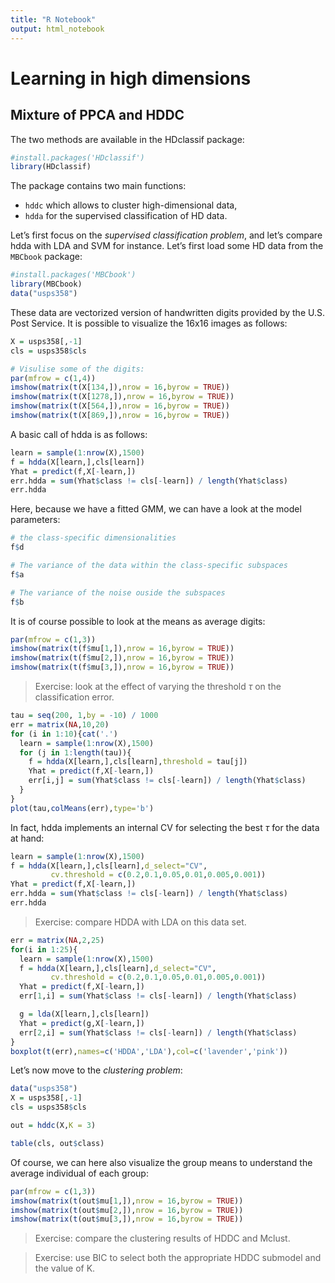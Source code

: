 ```yaml
---
title: "R Notebook"
output: html_notebook
---
```


# Learning in high dimensions

## Mixture of PPCA and HDDC

The two methods are available in the HDclassif package:

```r
#install.packages('HDclassif')
library(HDclassif)
```

The package contains two main functions:

- `hddc` which allows to cluster high-dimensional data,
- `hdda` for the supervised classification of HD data.

Let's first focus on the *supervised classification problem*, and let's compare hdda with LDA and SVM for instance. Let's first load some HD data from the `MBCbook` package:

```r
#install.packages('MBCbook')
library(MBCbook)
data("usps358")
```

These data are vectorized version of handwritten digits provided by the U.S. Post Service. It is possible to visualize the 16x16 images as follows:

```r
X = usps358[,-1]
cls = usps358$cls

# Visulise some of the digits:
par(mfrow = c(1,4))
imshow(matrix(t(X[134,]),nrow = 16,byrow = TRUE))
imshow(matrix(t(X[1278,]),nrow = 16,byrow = TRUE))
imshow(matrix(t(X[564,]),nrow = 16,byrow = TRUE))
imshow(matrix(t(X[869,]),nrow = 16,byrow = TRUE))
```

A basic call of hdda is as follows:

```r
learn = sample(1:nrow(X),1500)
f = hdda(X[learn,],cls[learn])
Yhat = predict(f,X[-learn,])
err.hdda = sum(Yhat$class != cls[-learn]) / length(Yhat$class)
err.hdda
```

Here, because we have a fitted GMM, we can have a look at the model parameters:

```r
# the class-specific dimensionalities
f$d

# The variance of the data within the class-specific subspaces
f$a

# The variance of the noise ouside the subspaces
f$b
```

It is of course possible to look at the means as average digits:

```r
par(mfrow = c(1,3))
imshow(matrix(t(f$mu[1,]),nrow = 16,byrow = TRUE))
imshow(matrix(t(f$mu[2,]),nrow = 16,byrow = TRUE))
imshow(matrix(t(f$mu[3,]),nrow = 16,byrow = TRUE))
```


> Exercise: look at the effect of varying the threshold $\tau$ on the classification error.

```r
tau = seq(200, 1,by = -10) / 1000
err = matrix(NA,10,20)
for (i in 1:10){cat('.')
  learn = sample(1:nrow(X),1500)
  for (j in 1:length(tau)){
    f = hdda(X[learn,],cls[learn],threshold = tau[j])
    Yhat = predict(f,X[-learn,])
    err[i,j] = sum(Yhat$class != cls[-learn]) / length(Yhat$class)
  }
}
plot(tau,colMeans(err),type='b')
```

In fact, hdda implements an internal CV for selecting the best $\tau$ for the data at hand:

```r
learn = sample(1:nrow(X),1500)
f = hdda(X[learn,],cls[learn],d_select="CV",
         cv.threshold = c(0.2,0.1,0.05,0.01,0.005,0.001))
Yhat = predict(f,X[-learn,])
err.hdda = sum(Yhat$class != cls[-learn]) / length(Yhat$class)
err.hdda
```

> Exercise: compare HDDA with LDA on this data set.

```r
err = matrix(NA,2,25)
for(i in 1:25){
  learn = sample(1:nrow(X),1500)
  f = hdda(X[learn,],cls[learn],d_select="CV",
         cv.threshold = c(0.2,0.1,0.05,0.01,0.005,0.001))
  Yhat = predict(f,X[-learn,])
  err[1,i] = sum(Yhat$class != cls[-learn]) / length(Yhat$class)

  g = lda(X[learn,],cls[learn])
  Yhat = predict(g,X[-learn,])
  err[2,i] = sum(Yhat$class != cls[-learn]) / length(Yhat$class)
}
boxplot(t(err),names=c('HDDA','LDA'),col=c('lavender','pink'))
```

Let's now move to the *clustering problem*:

```r
data("usps358")
X = usps358[,-1]
cls = usps358$cls

out = hddc(X,K = 3)

table(cls, out$class)
```

Of course, we can here also visualize the group means to understand the average individual of each group:

```r
par(mfrow = c(1,3))
imshow(matrix(t(out$mu[1,]),nrow = 16,byrow = TRUE))
imshow(matrix(t(out$mu[2,]),nrow = 16,byrow = TRUE))
imshow(matrix(t(out$mu[3,]),nrow = 16,byrow = TRUE))
```

> Exercise: compare the clustering results of HDDC and Mclust.

> Exercise: use BIC to select both the appropriate HDDC submodel and the value of K. 